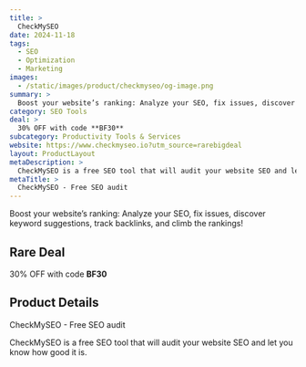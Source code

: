 ```yaml
---
title: >
  CheckMySEO
date: 2024-11-18
tags:
  - SEO
  - Optimization
  - Marketing
images:
  - /static/images/product/checkmyseo/og-image.png
summary: >
  Boost your website’s ranking: Analyze your SEO, fix issues, discover keyword suggestions, track backlinks, and climb the rankings!
category: SEO Tools
deal: >
  30% OFF with code **BF30**
subcategory: Productivity Tools & Services
website: https://www.checkmyseo.io?utm_source=rarebigdeal
layout: ProductLayout
metaDescription: >
  CheckMySEO is a free SEO tool that will audit your website SEO and let you know how good it is.
metaTitle: >
  CheckMySEO - Free SEO audit
---
```

Boost your website’s ranking: Analyze your SEO, fix issues, discover keyword suggestions, track backlinks, and climb the rankings!

## Rare Deal

30% OFF with code **BF30**
## Product Details
CheckMySEO - Free SEO audit

CheckMySEO is a free SEO tool that will audit your website SEO and let you know how good it is.
